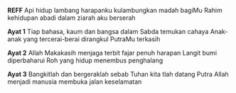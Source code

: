 **REFF**
Api hidup lambang harapanku
kulambungkan madah bagiMu
Rahim kehidupan abadi
dalam ziarah aku berserah

**Ayat 1**
Tiap bahasa, kaum dan bangsa
dalam Sabda temukan cahaya
Anak-anak yang tercerai-berai
dirangkul PutraMu terkasih

**Ayat 2**
Allah Makakasih menjaga
terbit fajar penuh harapan
Langit bumi diperbaharui
Roh yang hidup menembus penghalang

**Ayat 3**
Bangkitlah dan bergeraklah
sebab Tuhan kita tlah datang
Putra Allah menjadi manusia
membuka jalan keselamatan

